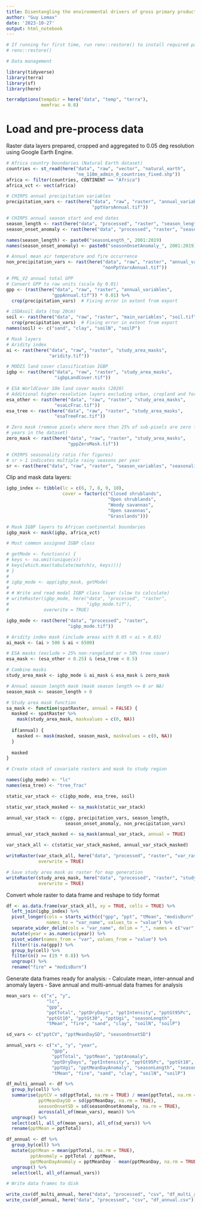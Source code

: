 ```yaml
---
title: Disentangling the environmental drivers of gross primary productivity in African rangelands - data preparation
author: "Guy Lomax"
date: '2023-10-27'
output: html_notebook
---
```



```r

# If running for first time, run renv::restore() to install required packages
# renv::restore()

# Data management

library(tidyverse)
library(terra)
library(sf)
library(here)

terraOptions(tempdir = here("data", "temp", "terra"),
             memfrac = 0.8)

```


# Load and pre-process data

Raster data layers prepared, cropped and aggregated to 0.05 deg resolution
using Google Earth Engine.


```r

# Africa country boundaries (Natural Earth dataset)
countries <- st_read(here("data", "raw", "vector", "natural_earth",
                          "ne_110m_admin_0_countries_fixed.shp"))
africa <- filter(countries, CONTINENT == "Africa")
africa_vct <- vect(africa)

# CHIRPS annual precipitation variables
precipitation_vars <- rast(here("data", "raw", "raster", "annual_variables",
                                "pptVarsAnnual.tif"))

# CHIRPS annual season start and end dates 
season_length <- rast(here("data", "processed", "raster", "season_length_annual.tif"))
season_onset_anomaly <- rast(here("data", "processed", "raster", "season_onset_anomaly.tif"))

names(season_length) <- paste0("seasonLength_", 2001:2019)
names(season_onset_anomaly) <- paste0("seasonOnsetAnomaly_", 2001:2019)

# Annual mean air temperature and fire occurrence
non_precipitation_vars <- rast(here("data", "raw", "raster", "annual_variables",
                                    "nonPptVarsAnnual.tif"))

# PML_V2 annual total GPP  
# Convert GPP to raw units (scale by 0.01)
gpp <- (rast(here("data", "raw", "raster", "annual_variables",
                 "gppAnnual.tif")) * 0.01) %>%
  crop(precipitation_vars)  # Fixing error in extent from export

# iSDAsoil data (top 20cm)
soil <- rast(here("data", "raw", "raster", "main_variables", "soil.tif")) %>%
  crop(precipitation_vars)  # Fixing error in extent from export
names(soil) <- c("sand", "clay", "soilN", "soilP")

# Mask layers
# Aridity index
ai <- rast(here("data", "raw", "raster", "study_area_masks",
                "aridity.tif"))

# MODIS land cover classification IGBP
igbp <- rast(here("data", "raw", "raster", "study_area_masks",
                  "igbpLandCover.tif"))

# ESA WorldCover 10m land cover masks (2020)
# Additional higher-resolution layers excluding urban, cropland and forested land
esa_other <- rast(here("data", "raw", "raster", "study_area_masks",
                  "esaLcFrac.tif"))
esa_tree <- rast(here("data", "raw", "raster", "study_area_masks",
                  "esaTreeFrac.tif"))

# Zero mask (remove pixels where more than 25% of sub-pixels are zero for all
# years in the dataset)
zero_mask <- rast(here("data", "raw", "raster", "study_area_masks",
                       "gppZeroMask.tif"))

# CHIRPS seasonality ratio (for figures)
# sr > 1 indicates multiple rainy seasons per year
sr <- rast(here("data", "raw", "raster", "season_variables", "seasonalityRatio.tif"))

```


Clip and mask data layers:

```r

igbp_index <- tibble(lc = c(6, 7, 8, 9, 10),
                     cover = factor(c("Closed shrublands",
                                      "Open shrublands",
                                      "Woody savannas",
                                      "Open savannas",
                                      "Grasslands")))

# Mask IGBP layers to African continental boundaries
igbp_mask <- mask(igbp, africa_vct)

# Most common assigned IGBP class

# getMode <- function(x) {
# keys <- na.omit(unique(x))
# keys[which.max(tabulate(match(x, keys)))]
# }
# 
# igbp_mode <- app(igbp_mask, getMode)
# 
# # Write and read modal IGBP class layer (slow to calculate)
# writeRaster(igbp_mode, here("data", "processed", "raster",
#                             "igbp_mode.tif"),
#             overwrite = TRUE)

igbp_mode <- rast(here("data", "processed", "raster",
                       "igbp_mode.tif"))

# Aridity index mask (include areas with 0.05 < ai > 0.65)
ai_mask <- (ai > 500 & ai < 6500)

# ESA masks (exclude > 25% non-rangeland or > 50% tree cover)
esa_mask <- (esa_other < 0.25) & (esa_tree < 0.5)

# Combine masks
study_area_mask <- igbp_mode & ai_mask & esa_mask & zero_mask

# Annual season length mask (mask season length <= 0 or NA)
season_mask <- season_length > 0

# Study area mask function
sa_mask <- function(spatRaster, annual = FALSE) {
  masked <- spatRaster %>%
    mask(study_area_mask, maskvalues = c(0, NA))
  
  if(annual) {
    masked <- mask(masked, season_mask, maskvalues = c(0, NA))
  }
  
  masked
}

# Create stack of covariate rasters and mask to study region

names(igbp_mode) <- "lc"
names(esa_tree) <- "tree_frac"

static_var_stack <- c(igbp_mode, esa_tree, soil)

static_var_stack_masked <- sa_mask(static_var_stack)

annual_var_stack <- c(gpp, precipitation_vars, season_length,
                      season_onset_anomaly, non_precipitation_vars)

annual_var_stack_masked <- sa_mask(annual_var_stack, annual = TRUE)

var_stack_all <- c(static_var_stack_masked, annual_var_stack_masked)

writeRaster(var_stack_all, here("data", "processed", "raster", "var_raster_stack.tif"),
            overwrite = TRUE)

# Save study area mask as raster for map generation
writeRaster(study_area_mask, here("data", "processed", "raster", "study_area_mask.tif"),
            overwrite = TRUE)

```

Convert whole raster to data frame and reshape to tidy format

```r



df <- as.data.frame(var_stack_all, xy = TRUE, cells = TRUE) %>%
  left_join(igbp_index) %>%
  pivot_longer(cols = starts_with(c("gpp", "ppt", "tMean", "modisBurn", "season")),
               names_to = "var_name", values_to = "value") %>%
  separate_wider_delim(cols = "var_name", delim = "_", names = c("var", "year")) %>%
  mutate(year = as.numeric(year)) %>%
  pivot_wider(names_from = "var", values_from = "value") %>%
  filter(!is.na(gpp)) %>%
  group_by(cell) %>%
  filter(n() >= (19 * 0.8)) %>%
  ungroup() %>%
  rename("fire" = "modisBurn")


```

Generate data frames ready for analysis:
- Calculate mean, inter-annual and anomaly layers
- Save annual and multi-annual data frames for analysis

``` r

mean_vars <- c("x", "y",
               "lc",
               "gpp",
               "pptTotal", "pptDryDays", "pptIntensity", "pptGt95Pc", 
               "pptGt10", "pptGt30", "pptUgi", "seasonLength",
               "tMean", "fire", "sand", "clay", "soilN", "soilP")

sd_vars <- c("pptCV", "pptMeanDaySD", "seasonOnsetSD")

annual_vars <- c("x", "y", "year",
                 "gpp",
                 "pptTotal", "pptMean", "pptAnomaly",
                 "pptDryDays", "pptIntensity", "pptGt95Pc", "pptGt10", "pptGt30",
                 "pptUgi", "pptMeanDayAnomaly", "seasonLength", "seasonOnsetAnomaly",
                 "tMean", "fire", "sand", "clay", "soilN", "soilP")

df_multi_annual <- df %>%
  group_by(cell) %>%
  summarise(pptCV = sd(pptTotal, na.rm = TRUE) / mean(pptTotal, na.rm = TRUE),
            pptMeanDaySD = sd(pptMeanDay, na.rm = TRUE),
            seasonOnsetSD = sd(seasonOnsetAnomaly, na.rm = TRUE),
            across(all_of(mean_vars), mean)) %>%
  ungroup() %>%
  select(cell, all_of(mean_vars), all_of(sd_vars)) %>%
  rename(pptMean = pptTotal)

df_annual <- df %>%
  group_by(cell) %>%
  mutate(pptMean = mean(pptTotal, na.rm = TRUE),
         pptAnomaly = pptTotal / pptMean,
         pptMeanDayAnomaly = pptMeanDay - mean(pptMeanDay, na.rm = TRUE)) %>%
  ungroup() %>%
  select(cell, all_of(annual_vars))

# Write data frames to disk

write_csv(df_multi_annual, here("data", "processed", "csv", "df_multi_annual.csv"))
write_csv(df_annual, here("data", "processed", "csv", "df_annual.csv"))

```
